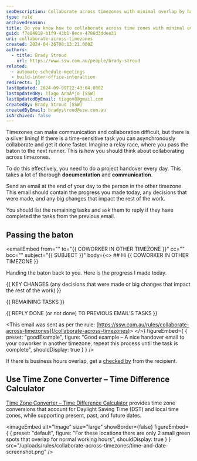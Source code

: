 ```yaml
---
seoDescription: Collaborate across timezones with minimal overlap by handing over tasks daily through thorough documentation and communication.
type: rule
archivedreason:
title: Do you know how to collaborate across time zones with minimal overlap?
guid: f7e84818-b1f9-43b1-8ece-4786d3ddee31
uri: collaborate-across-timezones
created: 2024-04-26T08:13:21.000Z
authors:
  - title: Brady Stroud
    url: https://www.ssw.com.au/people/brady-stroud
related:
  - automate-schedule-meetings
  - build-inter-office-interaction
redirects: []
lastUpdated: 2024-09-09T22:43:04.000Z
lastUpdatedBy: Tiago AraÃºjo [SSW]
lastUpdatedByEmail: tiagov8@gmail.com
createdBy: Brady Stroud [SSW]
createdByEmail: bradystroud@ssw.com.au
isArchived: false
---
```


Timezones can make communication and collaboration difficult, but there is a silver lining! If there is a time-sensitive task you can asynchronously collaborate and get it done faster. Imagine a relay race, where you pass the baton to the next runner. This is how you should think about collaborating across timezones.

To do this effectively, you need to do a project handover every day. This takes a lot of thorough **documentation** and **communication**.

Send an email at the end of your day to the person in the other timezone. This email should contain the progress you made today, any decisions that were made, and any big changes that impact the rest of the work.

You should list the remaining tasks and ask them to reply if they have completed the tasks from the previous email.

## Passing the baton

<emailEmbed
  from=""
  to="&#123;&#123; COWORKER IN OTHER TIMEZONE &#125;&#125;"
  cc=""
  bcc=""
  subject="&#123;&#123; SUBJECT &#125;&#125;"
  body={<>
    ## Hi &#123;&#123; COWORKER IN OTHER TIMEZONE &#125;&#125;

Handing the baton back to you. Here is the progress I made today.

&#123;&#123; KEY CHANGES (any decisions that were made or big changes that impact the rest of the work) &#125;&#125;

&#123;&#123; REMAINING TASKS &#125;&#125;

&#123;&#123; REPLY DONE (or not done) TO PREVIOUS EMAIL'S TASKS &#125;&#125;

&lt;This email was sent as per the rule: [https://ssw.com.au/rules/collaborate-across-timezones](/collaborate-across-timezones)&gt;
  </>}
  figureEmbed={ {
    preset: "goodExample",
    figure: "Good example – A nice handover email to your coworker in another timezone, repeat this process until the task is complete",
    shouldDisplay: true
  } }
/>

If there is business hours overlap, get a [checked by](/checked-by-xxx) from the recipient.

## Use Time Zone Converter – Time Difference Calculator

[Time Zone Converter – Time Difference Calculator](https://www.timeanddate.com/worldclock/converter.html?iso=20240905T190000&p1=332&p2=224) provides time zone conversions that account for Daylight Saving Time (DST) and local time zones, while supporting present, past, and future dates.


<imageEmbed
  alt="Image"
  size="large"
  showBorder={false}
  figureEmbed={ {
    preset: "default",
    figure: "For these locations there are only 2 small green spots that overlap for normal working hours",
    shouldDisplay: true
  } }
  src="/uploads/rules/collaborate-across-timezones/time-and-date-screenshot.png"
/>
